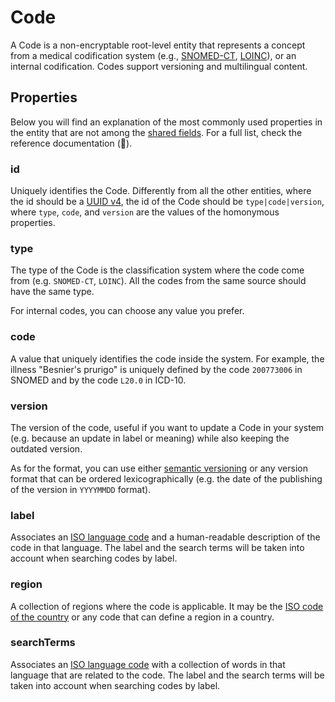 # Code

A Code is a non-encryptable root-level entity that represents a concept from a medical codification system (e.g., 
[SNOMED-CT](https://www.snomed.org/what-is-snomed-ct), [LOINC](https://loinc.org/)), or an internal codification. Codes 
support versioning and multilingual content. 

## Properties

Below you will find an explanation of the most commonly used properties in the entity that are not among the 
[shared fields](/explanations/data-model/#shared-fields). For a full list, check the reference documentation (:construction:).

### id
Uniquely identifies the Code. Differently from all the other entities, where the id should be a
[UUID v4](https://en.wikipedia.org/wiki/Universally_unique_identifier#Version_4_(random)), the id of the Code should be
`type|code|version`, where `type`, `code`, and `version` are the values of the homonymous properties.

### type 
The type of the Code is the classification system where the code come from (e.g. `SNOMED-CT`, `LOINC`). All the codes 
from the same source should have the same type. 

For internal codes, you can choose any value you prefer.

### code
A value that uniquely identifies the code inside the system. For example, the illness "Besnier's prurigo" is uniquely
defined by the code `200773006` in SNOMED and by the code `L20.0` in ICD-10.

### version
The version of the code, useful if you want to update a Code in your system (e.g. because an update in label or meaning)
while also keeping the outdated version.

As for the format, you can use either [semantic versioning](https://semver.org/) or any version format that can be 
ordered lexicographically (e.g. the date of the publishing of the version in `YYYYMMDD` format).

### label 
Associates an [ISO language code](https://en.wikipedia.org/wiki/List_of_ISO_639_language_codes) and a human-readable 
description of the code in that language. The label and the search terms will be taken into account when searching
codes by label.

### region
A collection of regions where the code is applicable. It may be the [ISO code of the country](https://en.wikipedia.org/wiki/List_of_ISO_3166_country_codes)
or any code that can define a region in a country.

### searchTerms
Associates an [ISO language code](https://en.wikipedia.org/wiki/List_of_ISO_639_language_codes) with a collection of
words in that language that are related to the code. The label and the search terms will be taken into account when searching
codes by label.
